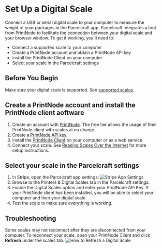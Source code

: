 # Set Up a Digital Scale

Connect a USB or serial digital scale to your computer to measure the weight of your packages in the Parcelcraft app. Parcelcraft integrates a tool from PrintNode to facilitate the connection between your digital scale and your browser window. To get it working, you'll need to:

- Connect a supported scale to your computer
- Create a PrintNode account and obtain a PrintNode API key
- Install the PrintNode Client on your computer
- Select your scale in the Parcelcraft settings

## Before You Begin

Make sure your digital scale is supported. See [supported scales](https://www.printnode.com/en/docs/supported-scales).

## Create a PrintNode account and install the PrintNode client aoftware

1. Create an account with [PrintNode](https://app.printnode.com/login/register). The free tier allows the usage of their PrintNode client with scales at no charge.
2. Create a [PrintNode API key](https://api.printnode.com/app/apikeys).
3. Install the [PrintNode Client](https://www.printnode.com/en/download) on your computer or as a web service.
4. Connect your scale. See [Reading Scales Over the Internet](https://www.printnode.com/en/docs/reading-usb-scales-over-the-internet) for more setup instructions.

## Select your scale in the Parcelcraft settings

1. In Stripe, open the Parcelcraft app settings:
    ![Stripe App Settings](https://dev.parcelcraft.com/wp-content/uploads/2023/09/app-settings-link.png)
2. Browse to the Printers & Digital Scales tab in the Parcelcraft settings.
3. Enable the Digital Scales option and enter your PrintNode API Key. If your PrintNode client has been installed, you will be able to select your computer and then your digital scale.
4. Test the scale to make sure everything is working.

## Troubleshooting

Some scales may not reconnect after they are disconnected from your computer. To reconnect your scale, open your PrintNode Client and click **Refresh** under the scales tab.
![How to Refresh a Digital Scale](https://dev.parcelcraft.com/wp-content/uploads/2023/09/refresh-scales.png)
